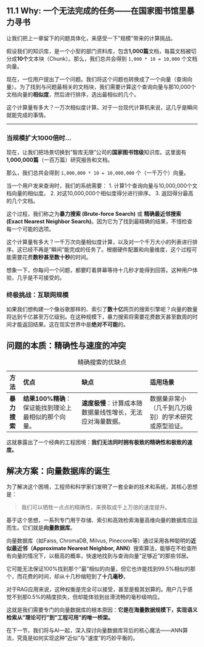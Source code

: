 ## 11.1 Why: 一个无法完成的任务——在国家图书馆里暴力寻书

让我们把上一章留下的问题具体化，来感受一下"规模"带来的计算挑战。

假设我们的知识库，是一个小型的部门资料库，包含**1,000篇**文档，每篇文档被切分成**10个**文本块（Chunk）。那么，我们总共会得到 `1,000 * 10 = 10,000` 个文档向量。

现在，一位用户提出了一个问题。我们将这个问题也转换成了一个向量（查询向量）。为了找到与问题最相关的文档块，我们需要计算这个查询向量与那10,000个文档向量的**相似度**，然后进行排序，选出最相似的几个。

这个计算量有多大？一万次相似度计算。对于一台现代计算机来说，这几乎是瞬间就能完成的事情。

---

### 当规模扩大1000倍时...

现在，让我们把场景切换到"智库无限"公司的**国家图书馆级**知识库。这里面有**1,000,000篇**（一百万篇）研究报告和文档。

那么，我们总共会得到 `1,000,000 * 10 = 10,000,000` 个（一千万个）向量。

当一个用户发来查询时，我们的系统需要：
1.  计算1个查询向量与10,000,000个文档向量的相似度。
2.  对这10,000,000个相似度得分进行排序。
3.  返回得分最高的几个文档。

这个过程，我们称之为**暴力搜索 (Brute-force Search)** 或 **精确最近邻搜索 (Exact Nearest Neighbor Search)**。因为它为了找到最精确的结果，不惜检查每一个可能的选项。

这个计算量有多大？一千万次向量相似度计算，以及对一个千万大小的列表进行排序。这已经不再是"瞬间"能完成的任务了。根据硬件配置和向量维度，这个过程可能需要花费**数秒甚至数十秒**的时间。

想象一下，你每问一个问题，都要盯着屏幕等待十几秒才能得到回答。这种用户体验，几乎是不可接受的。

### 终极挑战：互联网规模

如果我们想构建一个像谷歌那样的、索引了**数十亿**网页的搜索引擎呢？向量的数量将达到千亿甚至万亿级别。在这种规模下，暴力搜索将需要花费数天甚至数周的时间才能返回结果。这在现实世界中是**绝对不可能**的。

## 问题的本质：精确性与速度的冲突

| 方法         | 优点                                                       | 缺点                                                                 | 适用场景                                           |
|:-------------|:-----------------------------------------------------------|:---------------------------------------------------------------------|:---------------------------------------------------|
| **暴力搜索** | **结果100%精确**：保证能找到理论上最相似的那个向量。 | **速度极慢**：计算成本随数据量线性增长，无法应对海量数据。 | 数据量非常小（几千到几万级别）的学术研究或原型验证。 |

: 精确搜索的优缺点

这就暴露出了一个经典的工程困境：**我们无法同时拥有极致的精确性和极致的速度。**

## 解决方案：向量数据库的诞生

为了解决这个困境，工程师和科学家们发明了一套全新的技术和系统，其核心思想是：

> 我们可以牺牲一点点的精确性，来换取成千上万倍的速度提升。

基于这个思想，一系列专门用于存储、索引和高效检索海量高维向量的数据库应运而生。它们就是**向量数据库**。

向量数据库（如Faiss, ChromaDB, Milvus, Pinecone等）通过采用各种聪明的**近似最近邻（Approximate Nearest Neighbor, ANN）**搜索算法，能够在不检查所有向量的情况下，以极高的概率，快速地找到与查询向量"足够近"的那些邻居。

它可能无法保证100%找到那个"最"相似的向量，但它也许能找到99.5%相似的那个，而花费的时间，却从十几秒缩短到了**十几毫秒**。

对于RAG应用来说，这种权衡是完全可以接受，甚至是极其划算的。用户几乎感觉不到那0.5%的精度损失，但却能体验到丝滑流畅的毫秒级响应。

这就是我们需要专门的向量数据库的根本原因：**它是在海量数据规模下，实现语义检索从"理论可行"到"工程可用"的唯一桥梁。**

在下一节，我们将与AI一起，深入探讨向量数据库背后的核心魔法——ANN算法，究竟是如何实现这种"近似"与"速度"的巧妙平衡的。
